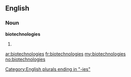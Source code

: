 ==English==

===Noun===
'''biotechnologies'''

# {{plural of|[[biotechnology]]}}

[[Category:English plurals ending in "-ies"]]

[[ar:biotechnologies]]
[[fr:biotechnologies]]
[[my:biotechnologies]]
[[no:biotechnologies]]